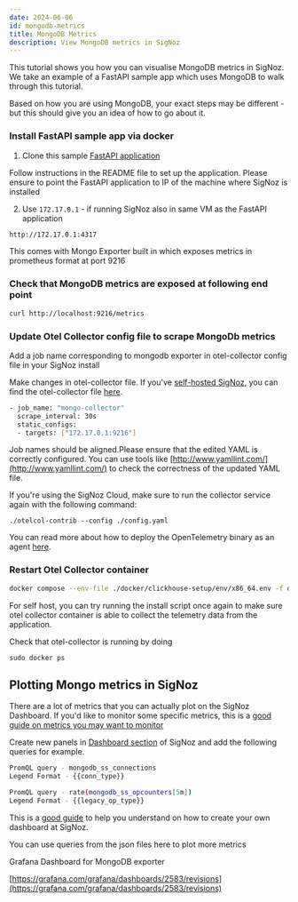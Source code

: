 ```yaml
---
date: 2024-06-06
id: mongodb-metrics
title: MongoDB Metrics 
description: View MongoDB metrics in SigNoz
---
```


This tutorial shows you how you can visualise MongoDB metrics in SigNoz. We take an example of a FastAPI sample app which uses MongoDB to walk through this tutorial. 

Based on how you are using MongoDB, your exact steps may be different - but this should give you an idea of how to go about it.

### Install FastAPI sample app via docker

1. Clone this sample [FastAPI application](https://github.com/SigNoz/sample-fastapi-with-dbs#run-using-docker-compose)

  Follow instructions in the README file to set up the application. Please ensure to point the FastAPI application to IP of the machine where SigNoz is installed

2. Use `172.17.0.1` - if running SigNoz also in same VM as the FastAPI application

  ```bash
  http://172.17.0.1:4317
  ```

This comes with Mongo Exporter built in which exposes metrics in prometheus format at port 9216

### Check that MongoDB metrics are exposed at following end point

```bash
curl http://localhost:9216/metrics
```

### Update Otel Collector config file to scrape MongoDb metrics

Add a job name corresponding to mongodb exporter in otel-collector config file in your SigNoz install

Make changes in otel-collector file. If you've [self-hosted SigNoz](https://signoz.io/docs/operate/), you can find the otel-collector file [here](https://github.com/SigNoz/signoz/blob/develop/deploy/docker/clickhouse-setup/otel-collector-config.yaml).

```bash
- job_name: "mongo-collector"
  scrape_interval: 30s
  static_configs:
  - targets: ["172.17.0.1:9216"]
```

Job names should be aligned.Please ensure that the edited YAML is correctly configured. You can use tools like [http://www.yamllint.com/](http://www.yamllint.com/) to check the correctness of the updated YAML file.

If you're using the SigNoz Cloud, make sure to run the collector service again with the following command:

```
./otelcol-contrib --config ./config.yaml
```

You can read more about how to deploy the OpenTelemetry binary as an agent [here](https://signoz.io/docs/tutorial/opentelemetry-binary-usage-in-virtual-machine/).
### Restart Otel Collector container

```bash
docker compose --env-file ./docker/clickhouse-setup/env/x86_64.env -f docker/clickhouse-setup/docker-compose.yaml restart otel-collector
```

For self host, you can try running the install script once again to make sure otel collector container is able to collect the telemetry data from the application.

Check that otel-collector is running by doing

```docker
sudo docker ps
```

## Plotting Mongo metrics in SigNoz

There are a lot of metrics that you can actually plot on the SigNoz Dashboard. If you'd like to monitor
some specific metrics, this is a [good guide on metrics you may want to monitor](https://www.mongodb.com/basics/how-to-monitor-mongodb-and-what-metrics-to-monitor)

Create new panels in [Dashboard section](/docs/userguide/manage-dashboards-and-panels) of SigNoz and add the following queries for example. 

```bash
PromQL query - mongodb_ss_connections
Legend Format - {{conn_type}}

PromQL query - rate(mongodb_ss_opcounters[5m])
Legend Format - {{legacy_op_type}}
```
This is a [good guide](https://signoz.io/docs/userguide/manage-dashboards/) to help you understand on how to create your own dashboard at SigNoz.

<Admonition type="tip"> 

You can use queries from the json files here to plot more metrics

Grafana Dashboard for MongoDB exporter

[https://grafana.com/grafana/dashboards/2583/revisions](https://grafana.com/grafana/dashboards/2583/revisions)

</Admonition>
